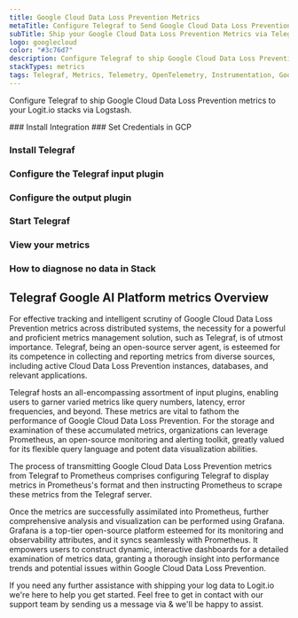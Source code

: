 ```yaml
---
title: Google Cloud Data Loss Prevention Metrics
metaTitle: Configure Telegraf to Send Google Cloud Data Loss Prevention Metrics
subTitle: Ship your Google Cloud Data Loss Prevention Metrics via Telegraf to your Logit.io Stack
logo: googlecloud
color: "#3c76d7"
description: Configure Telegraf to ship Google Cloud Data Loss Prevention metrics to Logit.io. Use our Telegraf Google Cloud Data Loss Prevention metrics configuration.
stackTypes: metrics
tags: Telegraf, Metrics, Telemetry, OpenTelemetry, Instrumentation, Google Cloud Data Loss Prevention, Security, Data Protection
---
```


Configure Telegraf to ship Google Cloud Data Loss Prevention metrics to your Logit.io stacks via Logstash.

<Steps>
  ### Install Integration
  <InstallIntegration/>
  ### Set Credentials in GCP

  <SetGCPCredentials intro="Google Cloud Data Loss Prevention, an integral part of Google Cloud, helps organizations protect sensitive data."/>
  
  ### Install Telegraf

  <InstallTelegraf />

  ### Configure the Telegraf input plugin

  <TelegrafStackDriverInput metric_type="dlp.googleapis.com"/>

  ### Configure the output plugin

  <TelegrafOutputPlugin />

  ### Start Telegraf

  <StartTelegraf />

  ### View your metrics
  <LaunchStack stackType="metrics" source="Google_Cloud_Data_Loss_Prevention_Metrics_via_Telegraf" utmMedium="metrics" utmCampaign="telegraf-GoogleCloudDataLossPrevention-metrics" />

  ### How to diagnose no data in Stack

  <DiagnoseNoData />
</Steps>

## Telegraf Google AI Platform metrics Overview

For effective tracking and intelligent scrutiny of Google Cloud Data Loss Prevention metrics across distributed systems, 
the necessity for a powerful and proficient metrics management solution, such as Telegraf, is of utmost importance. 
Telegraf, being an open-source server agent, is esteemed for its competence in collecting and reporting metrics 
from diverse sources, including active Cloud Data Loss Prevention instances, databases, and relevant applications.

Telegraf hosts an all-encompassing assortment of input plugins, enabling users to garner varied metrics like 
query numbers, latency, error frequencies, and beyond. These metrics are vital to fathom the performance of 
Google Cloud Data Loss Prevention. For the storage and examination of these accumulated metrics, organizations 
can leverage Prometheus, an open-source monitoring and alerting toolkit, greatly valued for its flexible 
query language and potent data visualization abilities.

The process of transmitting Google Cloud Data Loss Prevention metrics from Telegraf to Prometheus comprises 
configuring Telegraf to display metrics in Prometheus's format and then instructing Prometheus to scrape 
these metrics from the Telegraf server.

Once the metrics are successfully assimilated into Prometheus, further comprehensive analysis and 
visualization can be performed using Grafana. Grafana is a top-tier open-source platform esteemed 
for its monitoring and observability attributes, and it syncs seamlessly with Prometheus. 
It empowers users to construct dynamic, interactive dashboards for a detailed examination of metrics data, 
granting a thorough insight into performance trends and potential issues within Google Cloud Data Loss Prevention.

If you need any further assistance with shipping your log data to Logit.io we're here to help you get started. 
Feel free to get in contact with our support team by sending us a message via <IntercomButton text="live chat" /> & we'll be happy to assist.